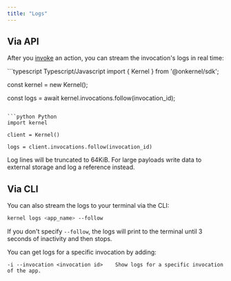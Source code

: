 ```yaml
---
title: "Logs"
---
```


## Via API

After you [invoke](/apps/invoke) an action, you can stream the invocation's logs in real time:

<CodeGroup>
```typescript Typescript/Javascript
import { Kernel } from '@onkernel/sdk';

const kernel = new Kernel();

const logs = await kernel.invocations.follow(invocation_id);
```

```python Python
import kernel

client = Kernel()

logs = client.invocations.follow(invocation_id)
```

</CodeGroup>

<Info>Log lines will be truncated to 64KiB. For large payloads write data to external storage and log a reference instead.</Info>

## Via CLI

You can also stream the logs to your terminal via the CLI:

```bash
kernel logs <app_name> --follow
```

If you don't specify `--follow`, the logs will print to the terminal until 3 seconds of inactivity and then stops.

You can get logs for a specific invocation by adding:
```
-i --invocation <invocation id>    Show logs for a specific invocation of the app.
```
